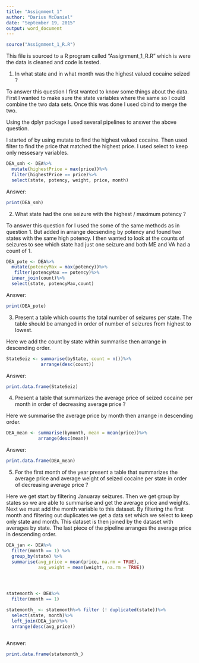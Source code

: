 ```yaml
---
title: "Assignment_1"
author: "Darius McDaniel"
date: "September 19, 2015"
output: word_document
---
```

```r

source("Assignment_1_R.R")
```

This file is sourced to a R program called "Assignment_1_R.R" which is were the data is cleaned and code is tested.


1. In what state and in what month was the highest valued cocaine seized ?


To answer this question I first wanted to know some things about the data. First I wanted to make sure the state variables where the same so I could combine the two data sets. Once this was done I used cbind to merge the two. 

Using the dplyr package I used several pipelines to answer the above question. 

I started of by using mutate to find the highest valued cocaine.
Then used filter to find the price that matched the highest price.
I used select to keep only nessesary variables.

```r
DEA_smh <- DEA%>%
  mutate(highestPrice = max(price))%>%
  filter(highestPrice == price)%>%
  select(state, potency, weight, price, month)
```
Answer:
```r
print(DEA_smh)

```


2. What state had the one seizure with the highest / maximum potency ?


To answer this question for I used the some of the same methods as in question 1.
But added in arrange decsending by potency and found two states with the same high potency. I then wanted to look at the counts of seizures to see which state had just one seizure and both ME and VA had a count of 1. 

```r
DEA_pote <- DEA%>%
  mutate(potencyMax = max(potency))%>%
   filter(potencyMax == potency)%>%
  inner_join(count)%>%
  select(state, potencyMax,count)

```
Answer:
```r
print(DEA_pote)

```

3. Present a table which counts the total number of seizures per state. The table should be arranged in
order of number of seizures from highest to lowest.

Here we add the count by state within summarise then arrange in descending order.
```r
StateSeiz <- summarise(byState, count = n())%>%
             arrange(desc(count))

```

Answer:
```r
print.data.frame(StateSeiz)

```



4. Present a table that summarizes the average price of seized cocaine per month in order of decreasing average price ?  

Here we summarise the average price by month then arrange in descending order.
```r
DEA_mean <- summarise(bymonth, mean = mean(price))%>%
            arrange(desc(mean))
```

Answer:
```r
print.data.frame(DEA_mean)

```



5. For the first month of the year present a table that summarizes the average price and average weight of seized cocaine per state in order of decreasing average price ?

Here we get start by filtering Januaray seizures.
Then we get group by states so we are able to summarise and get the average price and weights.
Next we must add the month variable to this dataset.
By filtering the first month and filtering out duplicates we get a data set
which we select to keep only state and month.
This dataset is then joined by the dataset with averages by state.
The last piece of the pipeline arranges the average price in descending order. 
```r

DEA_jan <- DEA%>%
  filter(month == 1) %>%
  group_by(state) %>%
  summarise(avg_price = mean(price, na.rm = TRUE), 
            avg_weight = mean(weight, na.rm = TRUE))




statemonth <- DEA%>%
  filter(month == 1) 

statemonth_ <- statemonth%>% filter (! duplicated(state))%>%
  select(state, month)%>%
  left_join(DEA_jan)%>%
  arrange(desc(avg_price)) 



```



Answer:
```r
print.data.frame(statemonth_)

```



